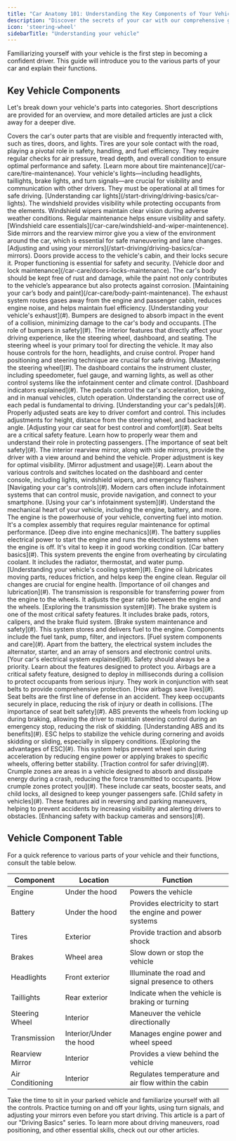 ```yaml
---
title: "Car Anatomy 101: Understanding the Key Components of Your Vehicle"
description: "Discover the secrets of your car with our comprehensive guide on vehicle components. Explore engine mechanics, safety features, and more, learning about what is under the hood, inside the cabin, and beyond."
icon: 'steering-wheel'
sidebarTitle: "Understanding your vehicle"
---
```


Familiarizing yourself with your vehicle is the first step in becoming a confident driver. This guide will introduce you to the various parts of your car and explain their functions.

## Key Vehicle Components

Let's break down your vehicle's parts into categories. Short descriptions are provided for an overview, and more detailed articles are just a click away for a deeper dive.

<Tabs>
<Tab title="Exterior">
  Covers the car's outer parts that are visible and frequently interacted with, such as tires, doors, and lights.
  <AccordionGroup>
    <Accordion title="Tires" icon="tire">
      Tires are your sole contact with the road, playing a pivotal role in safety, handling, and fuel efficiency. They require regular checks for air pressure, tread depth, and overall condition to ensure optimal performance and safety.
      [Learn more about tire maintenance](/car-care/tire-maintenance).
    </Accordion>
    <Accordion title="Lights" icon="lightbulb">
      Your vehicle's lights—including headlights, taillights, brake lights, and turn signals—are crucial for visibility and communication with other drivers. They must be operational at all times for safe driving.
      [Understanding car lights](/start-driving/driving-basics/car-lights).
    </Accordion>
    <Accordion title="Windshield and Wipers" icon="panorama">
      The windshield provides visibility while protecting occupants from the elements. Windshield wipers maintain clear vision during adverse weather conditions. Regular maintenance helps ensure visibility and safety.
      [Windshield care essentials](/car-care/windshield-and-wiper-maintenence).
    </Accordion>
    <Accordion title="Mirrors" icon="car-mirrors">
      Side mirrors and the rearview mirror give you a view of the environment around the car, which is essential for safe maneuvering and lane changes.
      [Adjusting and using your mirrors](/start-driving/driving-basics/car-mirrors).
    </Accordion>
    <Accordion title="Doors and Locks" icon="door-closed">
      Doors provide access to the vehicle's cabin, and their locks secure it. Proper functioning is essential for safety and security.
      [Vehicle door and lock maintenance](/car-care/doors-locks-maintenance).
    </Accordion>
    <Accordion title="Body and Paint" icon="spray-can">
      The car's body should be kept free of rust and damage, while the paint not only contributes to the vehicle’s appearance but also protects against corrosion.
      [Maintaining your car’s body and paint](/car-care/body-paint-maintenance).
    </Accordion>
    <Accordion title="Exhaust System" icon="smoke">
      The exhaust system routes gases away from the engine and passenger cabin, reduces engine noise, and helps maintain fuel efficiency.
      [Understanding your vehicle's exhaust](#).
    </Accordion>
    <Accordion title="Bumpers" icon="car-bump">
      Bumpers are designed to absorb impact in the event of a collision, minimizing damage to the car's body and occupants.
      [The role of bumpers in safety](#).
    </Accordion>
</AccordionGroup>

</Tab>

<Tab title="Interior">
  The interior features that directly affect your driving experience, like the steering wheel, dashboard, and seating.
<AccordionGroup>
    <Accordion title="Steering Wheel" icon="steering-wheel">
      The steering wheel is your primary tool for directing the vehicle. It may also house controls for the horn, headlights, and cruise control. Proper hand positioning and steering technique are crucial for safe driving.
      [Mastering the steering wheel](#).
    </Accordion>
    <Accordion title="Dashboard" icon="gauge-low">
      The dashboard contains the instrument cluster, including speedometer, fuel gauge, and warning lights, as well as other control systems like the infotainment center and climate control.
      [Dashboard indicators explained](#).
    </Accordion>
    <Accordion title="Pedals" icon="shoe-prints">
      The pedals control the car's acceleration, braking, and in manual vehicles, clutch operation. Understanding the correct use of each pedal is fundamental to driving.
      [Understanding your car's pedals](#).
    </Accordion>
    <Accordion title="Seats and Seat Adjustment" icon="chair-office">
      Properly adjusted seats are key to driver comfort and control. This includes adjustments for height, distance from the steering wheel, and backrest angle.
      [Adjusting your car seat for best control and comfort](#).
    </Accordion>
    <Accordion title="Seat Belts" icon="person-seat">
      Seat belts are a critical safety feature. Learn how to properly wear them and understand their role in protecting passengers.
      [The importance of seat belt safety](#).
    </Accordion>
    <Accordion title="Mirrors" icon="car-mirrors">
      The interior rearview mirror, along with side mirrors, provide the driver with a view around and behind the vehicle. Proper adjustment is key for optimal visibility.
      [Mirror adjustment and usage](#).
    </Accordion>
    <Accordion title="Controls and Switches" icon="sliders">
      Learn about the various controls and switches located on the dashboard and center console, including lights, windshield wipers, and emergency flashers.
      [Navigating your car's controls](#).
    </Accordion>
    <Accordion title="Infotainment and Navigation Systems" icon="satellite-dish">
      Modern cars often include infotainment systems that can control music, provide navigation, and connect to your smartphone.
      [Using your car's infotainment system](#).
    </Accordion>
  </AccordionGroup>

</Tab>

<Tab title="Under the Hood">
  Understand the mechanical heart of your vehicle, including the engine, battery, and more.
  <AccordionGroup>
    <Accordion title="Engine" icon="engine">
      The engine is the powerhouse of your vehicle, converting fuel into motion. It's a complex assembly that requires regular maintenance for optimal performance.
      [Deep dive into engine mechanics](#).
    </Accordion>
    <Accordion title="Battery" icon="battery-full">
      The battery supplies electrical power to start the engine and runs the electrical systems when the engine is off. It's vital to keep it in good working condition.
      [Car battery basics](#).
    </Accordion>
    <Accordion title="Cooling System" icon="fan">
      This system prevents the engine from overheating by circulating coolant. It includes the radiator, thermostat, and water pump.
      [Understanding your vehicle's cooling system](#).
    </Accordion>
    <Accordion title="Oil and Lubrication System" icon="oil-can">
      Engine oil lubricates moving parts, reduces friction, and helps keep the engine clean. Regular oil changes are crucial for engine health.
      [Importance of oil changes and lubrication](#).
    </Accordion>
    <Accordion title="Transmission" icon="gear">
      The transmission is responsible for transferring power from the engine to the wheels. It adjusts the gear ratio between the engine and the wheels.
      [Exploring the transmission system](#).
    </Accordion>
    <Accordion title="Brakes" icon="shoe-prints">
      The brake system is one of the most critical safety features. It includes brake pads, rotors, calipers, and the brake fluid system.
      [Brake system maintenance and safety](#).
    </Accordion>
    <Accordion title="Fuel System" icon="gas-pump">
      This system stores and delivers fuel to the engine. Components include the fuel tank, pump, filter, and injectors.
      [Fuel system components and care](#).
    </Accordion>
    <Accordion title="Electrical System" icon="bolt">
      Apart from the battery, the electrical system includes the alternator, starter, and an array of sensors and electronic control units.
      [Your car's electrical system explained](#).
    </Accordion>
</AccordionGroup>

</Tab>


<Tab title="Safety Features">
  Safety should always be a priority. Learn about the features designed to protect you.
<AccordionGroup>
    <Accordion title="Airbags" icon="wind">
      Airbags are a critical safety feature, designed to deploy in milliseconds during a collision to protect occupants from serious injury. They work in conjunction with seat belts to provide comprehensive protection.
      [How airbags save lives](#).
    </Accordion>
    <Accordion title="Seat Belts" icon="person-seat">
      Seat belts are the first line of defense in an accident. They keep occupants securely in place, reducing the risk of injury or death in collisions.
      [The importance of seat belt safety](#).
    </Accordion>
    <Accordion title="Anti-lock Braking System (ABS)" icon="octagon-exclamation">
      ABS prevents the wheels from locking up during braking, allowing the driver to maintain steering control during an emergency stop, reducing the risk of skidding.
      [Understanding ABS and its benefits](#).
    </Accordion>
    <Accordion title="Electronic Stability Control (ESC)" icon="car-side">
      ESC helps to stabilize the vehicle during cornering and avoids skidding or sliding, especially in slippery conditions.
      [Exploring the advantages of ESC](#).
    </Accordion>
    <Accordion title="Traction Control System" icon="grip">
      This system helps prevent wheel spin during acceleration by reducing engine power or applying brakes to specific wheels, offering better stability.
      [Traction control for safer driving](#).
    </Accordion>
    <Accordion title="Crumple Zones" icon="car-burst">
      Crumple zones are areas in a vehicle designed to absorb and dissipate energy during a crash, reducing the force transmitted to occupants.
      [How crumple zones protect you](#).
    </Accordion>
    <Accordion title="Child Safety Features" icon="baby-carriage">
      These include car seats, booster seats, and child locks, all designed to keep younger passengers safe.
      [Child safety in vehicles](#).
    </Accordion>
    <Accordion title="Backup Camera and Parking Sensors" icon="camera">
      These features aid in reversing and parking maneuvers, helping to prevent accidents by increasing visibility and alerting drivers to obstacles.
      [Enhancing safety with backup cameras and sensors](#).
    </Accordion>
</AccordionGroup>

</Tab>

</Tabs>

## Vehicle Component Table

For a quick reference to various parts of your vehicle and their functions, consult the table below.

| Component             | Location  | Function                                                |
|-----------------------|-----------|---------------------------------------------------------|
| Engine                | Under the hood | Powers the vehicle                                      |
| Battery               | Under the hood | Provides electricity to start the engine and power systems |
| Tires                 | Exterior  | Provide traction and absorb shock                       |
| Brakes                | Wheel area | Slow down or stop the vehicle                            |
| Headlights            | Front exterior | Illuminate the road and signal presence to others       |
| Taillights            | Rear exterior | Indicate when the vehicle is braking or turning        |
| Steering Wheel        | Interior  | Maneuver the vehicle directionally                      |
| Transmission          | Interior/Under the hood | Manages engine power and wheel speed                 |
| Rearview Mirror       | Interior  | Provides a view behind the vehicle                       |
| Air Conditioning      | Interior  | Regulates temperature and air flow within the cabin     |

<Tip>
Take the time to sit in your parked vehicle and familiarize yourself with all the controls. Practice turning on and off your lights, using turn signals, and adjusting your mirrors even before you start driving.
</Tip>

<Note>
This article is a part of our "Driving Basics" series. To learn more about driving maneuvers, road positioning, and other essential skills, check out our other articles.
</Note>

